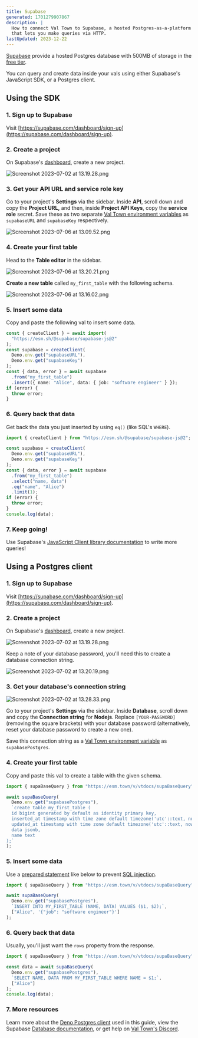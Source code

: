 ```yaml
---
title: Supabase
generated: 1701279907867
description: |
  How to connect Val Town to Supabase, a hosted Postgres-as-a-platform
  that lets you make queries via HTTP.
lastUpdated: 2023-12-22
---
```


[Supabase](https://supabase.com/) provide a hosted Postgres database with 500MB
of storage in the [free tier](https://supabase.com/pricing).

You can query and create data inside your vals using either Supabase's
JavaScript SDK, or a Postgres client.

## Using the SDK

### 1. Sign up to Supabase

Visit
[https://supabase.com/dashboard/sign-up](https://supabase.com/dashboard/sign-up).

### 2. Create a project

On Supabase's [dashboard](https://supabase.com/dashboard/projects), create a new
project.

![Screenshot 2023-07-02 at 13.19.28.png](./supabase/screenshot_2023-07-02_at_131928.png)

### 3. Get your API URL and service role key

Go to your project's **Settings** via the sidebar. Inside **API**, scroll down
and copy the **Project URL,** and then, inside **Project API Keys**, copy the
**service role** secret. Save these as two separate
[Val Town environment variables](https://www.val.town/settings/environment-variables) as `supabaseURL` and
`supabaseKey` respectively.

![Screenshot 2023-07-06 at 13.09.52.png](./supabase/screenshot_2023-07-06_at_130952.png)

### 4. Create your first table

Head to the **Table editor** in the sidebar.

![Screenshot 2023-07-06 at 13.20.21.png](./supabase/screenshot_2023-07-06_at_132021.png)

**Create a new table** called `my_first_table` with the following schema.

![Screenshot 2023-07-06 at 13.16.02.png](./supabase/screenshot_2023-07-06_at_131602.png)

### 5. Insert some data

Copy and paste the following val to insert some data.

```ts title="Data insertion" val
const { createClient } = await import(
  "https://esm.sh/@supabase/supabase-js@2"
);
const supabase = createClient(
  Deno.env.get("supabaseURL"),
  Deno.env.get("supabaseKey")
);
const { data, error } = await supabase
  .from("my_first_table")
  .insert({ name: "Alice", data: { job: "software engineer" } });
if (error) {
  throw error;
}
```

### 6. Query back that data

Get back the data you just inserted by using `eq()` (like SQL's `WHERE`).

```ts title="Data query" val
import { createClient } from "https://esm.sh/@supabase/supabase-js@2";

const supabase = createClient(
  Deno.env.get("supabaseURL"),
  Deno.env.get("supabaseKey")
);
const { data, error } = await supabase
  .from("my_first_table")
  .select("name, data")
  .eq("name", "Alice")
  .limit(1);
if (error) {
  throw error;
}
console.log(data);
```

### 7. Keep going!

Use Supabase's
[JavaScript Client library documentation](https://supabase.com/docs/reference/javascript/select)
to write more queries!

## Using a Postgres client

### 1. Sign up to Supabase

Visit
[https://supabase.com/dashboard/sign-up](https://supabase.com/dashboard/sign-up).

### 2. Create a project

On Supabase's [dashboard](https://supabase.com/dashboard/projects), create a new
project.

![Screenshot 2023-07-02 at 13.19.28.png](./supabase/screenshot_2023-07-02_at_131928.png)

Keep a note of your database password, you'll need this to create a database
connection string.

![Screenshot 2023-07-02 at 13.20.19.png](./supabase/screenshot_2023-07-02_at_132019.png)

### 3. Get your database's connection string

![Screenshot 2023-07-02 at 13.28.33.png](./supabase/screenshot_2023-07-02_at_132833.png)

Go to your project's **Settings** via the sidebar. Inside **Database**, scroll
down and copy the **Connection string** for **Nodejs**. Replace
`[YOUR-PASSWORD]` (removing the square brackets) with your database password
(alternatively, reset your database password to create a new one).

Save this connection string as a
[Val Town environment variable](https://www.val.town/settings/environment-variables) as `supabasePostgres`.

### 4. Create your first table

Copy and paste this val to create a table with the given schema.

```ts title="Table creation" val
import { supaBaseQuery } from "https://esm.town/v/vtdocs/supaBaseQuery";

await supaBaseQuery(
  Deno.env.get("supabasePostgres"),
  `create table my_first_table (
  id bigint generated by default as identity primary key,
  inserted_at timestamp with time zone default timezone('utc'::text, now()) not null,
  updated_at timestamp with time zone default timezone('utc'::text, now()) not null,
  data jsonb,
  name text
);`
);
```

### 5. Insert some data

Use a [prepared statement](https://deno-postgres.com/#/?id=prepared-statements-and-query-arguments)
like below to prevent [SQL injection](https://en.wikipedia.org/wiki/SQL_injection).

```ts title="Data insertion" val
import { supaBaseQuery } from "https://esm.town/v/vtdocs/supaBaseQuery";

await supaBaseQuery(
  Deno.env.get("supabasePostgres"),
  `INSERT INTO MY_FIRST_TABLE (NAME, DATA) VALUES ($1, $2);`,
  ["Alice", '{"job": "software engineer"}']
);
```

### 6. Query back that data

Usually, you'll just want the `rows` property from the response.

```ts title="Data query" val
import { supaBaseQuery } from "https://esm.town/v/vtdocs/supaBaseQuery";

const data = await supaBaseQuery(
  Deno.env.get("supabasePostgres"),
  `SELECT NAME, DATA FROM MY_FIRST_TABLE WHERE NAME = $1;`,
  ["Alice"]
);
console.log(data);
```

### 7. More resources

Learn more about the [Deno Postgres client](https://deno-postgres.com/) used in
this guide, view the Supabase
[Database documentation](https://supabase.com/docs/guides/database), or get help
on [Val Town's Discord](https://discord.gg/dHv45uN5RY).
